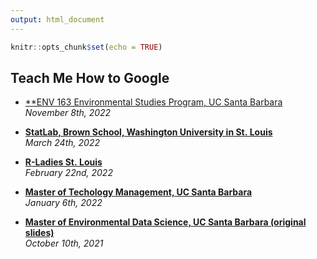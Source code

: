 ```yaml
---
output: html_document
---
```


```r
knitr::opts_chunk$set(echo = TRUE)
```

## **Teach Me How to Google**

* [**ENV 163 Environmental Studies Program, UC Santa Barbara](slides/WaterData_2022-11-08.html)   
*November 8th, 2022*

* [**StatLab, Brown School, Washington University in St. Louis**](slides/WashUStatLab-2022-03-24.html)  
*March 24th, 2022*

* [**R-Ladies St. Louis**](slides/RLadiesSTL-2022-02-22.html)  
*February 22nd, 2022*

* [**Master of Techology Management, UC Santa Barbara**](slides/TMP-2022-01-06.html)  
*January 6th, 2022*

* [**Master of Environmental Data Science, UC Santa Barbara (original slides)**](slides/MEDS-2021-10-11.html)  
*October 10th, 2021*
